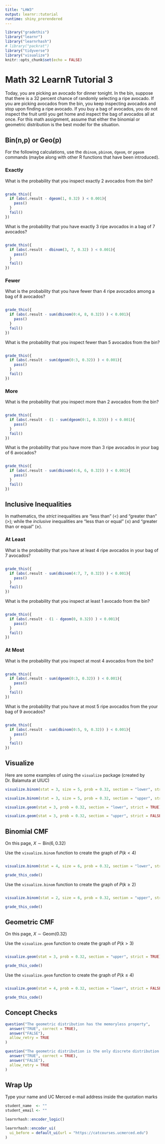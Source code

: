```yaml
---
title: "LHW3"
output: learnr::tutorial
runtime: shiny_prerendered
---
```


```r
library("gradethis")
library("learnr")
library("learnrhash")
# library("packrat")
library("tidyverse")
library("visualize")
knitr::opts_chunk$set(echo = FALSE)
```

# Math 32 LearnR Tutorial 3

Today, you are picking an avocado for dinner tonight.  In the bin, suppose that there is a 32 percent chance of randomly selecting a ripe avocado.  If you are picking avocados from the bin, you keep inspecting avocados and stop upon finding a ripe avocado.  If you buy a bag of avocados, you do not inspect the fruit until you get home and inspect the bag of avocados all at once.  For this math assignment, assume that either the binomial or geometric distribution is the best model for the situation.

## Bin(n,p) or Geo(p)

For the following calculations, use the `dbinom`, `pbinom`, `dgeom`, or `pgeom` commands (maybe along with other R functions that have been introduced).

### Exactly

What is the probability that you inspect exactly 2 avocados from the bin?

```r

```

```r
grade_this({
  if (abs(.result - dgeom(1, 0.32) ) < 0.001){
    pass()
  }
  fail()
})
```

What is the probability that you have exactly 3 ripe avocados in a bag of 7 avocados?

```r

```

```r
grade_this({
  if (abs(.result - dbinom(3, 7, 0.32) ) < 0.001){
    pass()
  }
  fail()
})
```


### Fewer

What is the probability that you have fewer than 4 ripe avocados among a bag of 8 avocados?

```r

```

```r
grade_this({
  if (abs(.result - sum(dbinom(0:4, 8, 0.32)) ) < 0.001){
    pass()
  }
  fail()
})
```

What is the probability that you inspect fewer than 5 avocados from the bin?

```r

```

```r
grade_this({
  if (abs(.result - sum(dgeom(0:3, 0.32)) ) < 0.001){
    pass()
  }
  fail()
})
```

### More

What is the probability that you inspect more than 2 avocados from the bin?

```r

```

```r
grade_this({
  if (abs(.result - (1 - sum(dgeom(0:1, 0.32))) ) < 0.001){
    pass()
  }
  fail()
})
```

What is the probability that you have more than 3 ripe avocados in your bag of 6 avocados?

```r

```

```r
grade_this({
  if (abs(.result - sum(dbinom(4:6, 6, 0.32)) ) < 0.001){
    pass()
  }
  fail()
})
```


## Inclusive Inequalities

In mathematics, the *strict* inequalities are "less than" ($<$) and "greater than" ($>$); while the *inclusive* inequalities are "less than or equal" ($\leq$) and "greater than or equal" ($\geq$).

### At Least

What is the probability that you have at least 4 ripe avocados in your bag of 7 avocados?

```r

```

```r
grade_this({
  if (abs(.result - sum(dbinom(4:7, 7, 0.32)) ) < 0.001){
    pass()
  }
  fail()
})
```

What is the probability that you inspect at least 1 avocado from the bin?

```r

```

```r
grade_this({
  if (abs(.result - (1 - dgeom(0, 0.32)) ) < 0.001){
    pass()
  }
  fail()
})
```

### At Most

What is the probability that you inspect at most 4 avocados from the bin?

```r

```

```r
grade_this({
  if (abs(.result - sum(dgeom(0:3, 0.32)) ) < 0.001){
    pass()
  }
  fail()
})
```

What is the probability that you have at most 5 ripe avocados from the your bag of 9 avocados?

```r

```

```r
grade_this({
  if (abs(.result - sum(dbinom(0:5, 9, 0.32)) ) < 0.001){
    pass()
  }
  fail()
})
```

## Visualize

Here are some examples of using the `visualize` package (created by Dr. Balamuta at UIUC)

```r
visualize.binom(stat = 3, size = 5, prob = 0.32, section = "lower", strict = FALSE)
```

```r
visualize.binom(stat = 3, size = 5, prob = 0.32, section = "upper", strict = TRUE)
```

```r
visualize.geom(stat = 3, prob = 0.32, section = "lower", strict = TRUE)
```

```r
visualize.geom(stat = 3, prob = 0.32, section = "upper", strict = FALSE)
```

## Binomial CMF

On this page, $X \sim \text{Bin}(6, 0.32)$

Use the `visualize.binom` function to create the graph of $P(k < 4)$

```r

```

```r
visualize.binom(stat = 4, size = 6, prob = 0.32, section = "lower", strict = TRUE)
```

```r
grade_this_code()
```

Use the `visualize.binom` function to create the graph of $P(k \geq 2)$

```r

```

```r
visualize.binom(stat = 2, size = 6, prob = 0.32, section = "upper", strict = FALSE)
```

```r
grade_this_code()
```


## Geometric CMF

On this page, $X \sim \text{Geom}(0.32)$

Use the `visualize.geom` function to create the graph of $P(k > 3)$

```r

```

```r
visualize.geom(stat = 3, prob = 0.32, section = "upper", strict = TRUE)
```

```r
grade_this_code()
```

Use the `visualize.geom` function to create the graph of $P(k \leq 4)$

```r

```

```r
visualize.geom(stat = 4, prob = 0.32, section = "lower", strict = FALSE)
```

```r
grade_this_code()
```


## Concept Checks

```r
question("The geometric distribution has the memoryless property",
  answer("TRUE", correct = TRUE),
  answer("FALSE"),
  allow_retry = TRUE
)
```

```r
question("The geometric distribution is the only discrete distribution that has the memoryless property",
  answer("TRUE", correct = TRUE),
  answer("FALSE"),
  allow_retry = TRUE
)
```



## Wrap Up

Type your name and UC Merced e-mail address inside the quotation marks

```r
student_name  <- ""
student_email <- ""
```


```r
learnrhash::encoder_logic()
```

```r
learnrhash::encoder_ui(
  ui_before = default_ui(url = "https://catcourses.ucmerced.edu")
)
```



